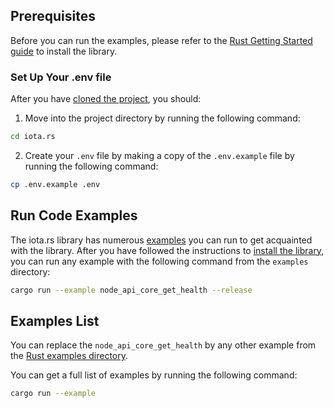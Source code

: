 ## Prerequisites

Before you can run the examples, please refer to the [Rust Getting Started guide](./../getting_started/rust.md) to install
the library.

### Set Up Your .env file

After you have [cloned the project](#clone-the-project), you should:

1. Move into the project directory by running the following command:

```bash
cd iota.rs
```

2. Create your `.env` file by making a copy of the `.env.example` file by running the following command:

```bash
cp .env.example .env
```

## Run Code Examples

The iota.rs library has numerous [examples](https://github.com/iotaledger/iota.rs/tree/develop/examples)
you can run to get acquainted with the library.  After you have followed the instructions to
[install the library](./../getting_started/rust#install-the-library), you can run any example with the following
command from the `examples` directory:

```bash
cargo run --example node_api_core_get_health --release
```

## Examples List

You can replace the `node_api_core_get_health` by any other example from the [Rust examples directory](https://github.com/iotaledger/iota.rs/tree/dev/examples).

You can get a full list of examples by running the following command:

```bash
cargo run --example
```
